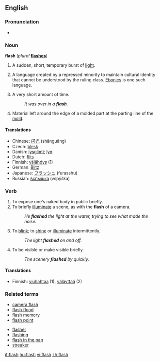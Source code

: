 ==English==

===Pronunciation===
*{{audio|en-us-flash.ogg|Audio (US)}}

===Noun===
'''flash'''  (''plural'' '''[[flashes]]''')

# A sudden, short, temporary burst of [[light]].
# {{linguistics}} A language created by a repressed minority to maintain cultural identity that cannot be understood by the ruling class. [[Ebonics]] is one such language.
# A very short amount of time.
#:''It was over in a '''flash'''.''
# Material left around the edge of a molded part at the parting line of the [[mold]].

====Translations====
*Chinese: [[闪光]] (shǎnguāng)
*Czech: [[blesk]]
*Danish: [[lysglimt]]; [[lyn]]
*Dutch: [[flits]] {{f}}
*Finnish: [[välähdys]] (1)
*German: [[Blitz]] {{m}}
*Japanese: [[フラッシュ]] (furasshu)
*Russian: [[вспышка]] (vspýška) {{f}}

===Verb===
{{en-verb|flash|es}}

# To expose one's naked body in public briefly.
# To briefly [[illuminate]] a scene, as with the '''flash''' of a camera.
#:''He '''flashed''' the light at the water, trying to see what made the noise.''
# To [[blink]]; to [[shine]] or [[illuminate]] intermittently.
#:''The light '''flashed''' on and off.''
# To be visible or make visible briefly.
#:''The scenery '''flashed''' by quickly.''

====Translations====
*Finnish: [[viuhahtaa]] (1), [[väläyttää]] (2)

===Related terms===
{{top}}
*[[camera flash]]
*[[flash flood]]
*[[flash memory]]
*[[flash point]]
{{mid}}
*[[flasher]]
*[[flashing]]
*[[flash in the pan]]
*[[streaker]]
{{bottom}}

[[it:flash]]
[[hu:flash]]
[[vi:flash]]
[[zh:flash]]